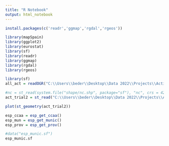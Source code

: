 ```yaml
---
title: "R Notebook"
output: html_notebook
---
```


```r
install.packages(c('readr','ggmap','rgdal','rgeos'))
```
 

```r
library(mapSpain)
library(ggplot2)
library(eurostat)
library(sf)
library(readr)
library(ggmap)
library(rgdal)
library(rgeos)
```
```r
library(sf)
all_act = readOGR("C:\\Users\\beder\\Desktop\\Data 2022\\Projects\\Activities Implementation\\Scripts\\all_activities.shp")

```


```r
#nc = st_read(system.file("shape/nc.shp", package="sf"), "nc", crs = 4267)
act_trial2 = st_read("C:\\Users\\beder\\Desktop\\Data 2022\\Projects\\Activities Implementation\\Scripts\\all_activities.shp",crs =  4326)
```
```r
plot(st_geometry(act_trial2))
```


```r
esp_ccaa = esp_get_ccaa()
esp_mun = esp_get_munic()
esp_prov = esp_get_prov()
```

```r
#data("esp_munic.sf")
esp_munic.sf

```

  
